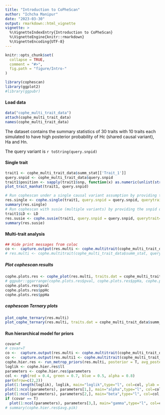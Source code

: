 ```yaml
---
title: "Introduction to CoPheScan"
author: "Ichcha Manipur"
date: "2023-03-30"
output: rmarkdown::html_vignette
vignette: >
  %\VignetteIndexEntry{Introduction to CoPheScan}
  %\VignetteEngine{knitr::rmarkdown}
  %\VignetteEncoding{UTF-8}
---
```


```r
knitr::opts_chunk$set(
  collapse = TRUE,
  comment = "#>",
  fig.path = "figure/Intro-"
)
```

```r
library(cophescan)
library(ggplot2)
#library(ggpubr)
```

#### Load data  

```r
data("cophe_multi_trait_data")
attach(cophe_multi_trait_data)
names(cophe_multi_trait_data)
```

The dataset contains the summary statistics of 30 traits with 10 traits each simulated to have high posterior probability of Hc (shared causal variant), Ha and Hn.

The query variant is `r toString(query.snpid)`

#### Single trait
```r
trait1 <- cophe_multi_trait_data$summ_stat[['Trait_1']] 
query.snpid <- cophe_multi_trait_data$query.snpid
trait1$position <- sapply(trait1$snp, function(x) as.numeric(unlist(strsplit(x, "-"))[2]))
plot_trait_manhat(trait1, query.snpid)

# Run cophescan under a single causal variant assumption by providing the snpid of the known causal variant for trait 1 = query.snpid
res.single <- cophe.single(trait1, query.snpid = query.snpid, querytrait='Trait_1')
summary(res.single)
# Run cophescan with susie (multiple variants) by providing the snpid of the known causal variant for trait 1 = query.snpid
trait1$LD <- LD
res.susie <- cophe.susie(trait1, query.snpid = query.snpid, querytrait='Trait_1')
summary(res.susie)
```


#### Multi-trait analysis
```r
## Hide print messages from coloc
co <-  capture.output(res.multi <- cophe.multitrait(cophe_multi_trait_data$summ_stat, query.snpid = query.snpid, querytrait.names = names(cophe_multi_trait_data$summ_stat), method = 'single', simplify = T, predict.hyp = T))
# res.multi <- cophe.multitrait(cophe_multi_trait_data$summ_stat, query.snpid = query.snpid, querytrait.names = names(cophe_multi_trait_data$summ_stat), method = 'susie', LDmat = cophe_multi_trait_data$LD)
```

##### **Plot cophescan results**
```r
cophe.plots.res <- cophe_plot(res.multi, traits.dat = cophe_multi_trait_data$summ_stat, query.snpid = query.snpid)
# ggpubr::ggarrange(cophe.plots.res$pval, cophe.plots.res$ppHa, cophe.plots.res$ppHc, ncol = 2, nrow = 2) + ggplot2::theme(text = ggplot2::element_text(size=2))
cophe.plots.res$pval
cophe.plots.res$ppHc
cophe.plots.res$ppHa
```

##### **cophescan Ternary plots** 
```r
plot_cophe_ternary(res.multi)
plot_cophe_ternary(res.multi, traits.dat = cophe_multi_trait_data$summ_stat, plot_pval = T)
```

#### Run hierarchical model for priors
```r
covar=F
# covar=T
co <-  capture.output(res.multi <- cophe.multitrait(cophe_multi_trait_data$summ_stat, query.snpid = query.snpid, querytrait.names = names(cophe_multi_trait_data$summ_stat), method = 'single', simplify = T, predict.hyp = F))
co <-  capture.output(res.multi1 <- cophe.multitrait(cophe_multi_trait_data$summ_stat, query.snpid = query.snpid, querytrait.names = names(cophe_multi_trait_data$summ_stat), method = 'single', simplify = T, predict.hyp = T))
cophe.hier.res <- run_metrop_priors(res.multi, posterior = T, avg_posterior=T, pik=T, avg_pik = T, covar_vec = cophe_multi_trait_data$covar_vec, covar = covar, nits = 30000) 
loglik <- cophe.hier.res$ll
parameters <- cophe.hier.res$parameters
col <- rgb(red = 0.4, green = 0.7, blue = 0.5, alpha = 0.8)
par(mfrow=c(2,2))
plot(1:length(loglik), loglik, main="loglik",type="l", col=col, ylab = "ll", xlab="")
plot(1:ncol(parameters), parameters[1,], main="alpha",type="l", col=col, ylab = "alpha", xlab="")
plot(1:ncol(parameters), parameters[2,], main="beta",type="l", col=col, ylab = "beta", xlab="")
if (covar == T)
  plot(1:ncol(parameters), parameters[3,], main="gamma",type="l", col=col, ylab = "gamma", xlab="")
# summary(cophe.hier.res$avg.pik)
```
